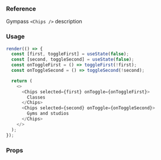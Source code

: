 ### Reference

Gympass `<Chips />` description

### Usage

```javascript state
render(() => {
  const [first, toggleFirst] = useState(false);
  const [second, toggleSecond] = useState(false);
  const onToggleFirst = () => toggleFirst(!first);
  const onToggleSecond = () => toggleSecond(!second);

  return (
    <>
      <Chips selected={first} onToggle={onToggleFirst}>
        Classes
      </Chips>
      <Chips selected={second} onToggle={onToggleSecond}>
        Gyms and studios
      </Chips>
    </>
  );
});
```

### Props

<PropsTable component="Chips" platform="web" />
